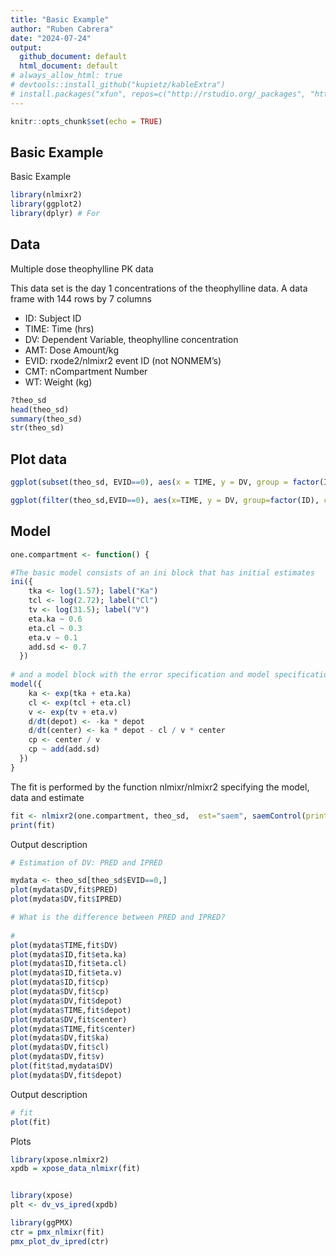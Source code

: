 ```yaml
---
title: "Basic Example"
author: "Ruben Cabrera"
date: "2024-07-24"
output: 
  github_document: default
  html_document: default
# always_allow_html: true
# devtools::install_github("kupietz/kableExtra")
# install.packages("xfun", repos=c("http://rstudio.org/_packages", "http://cran.rstudio.com"))
---
```


```r
knitr::opts_chunk$set(echo = TRUE)
```

## Basic Example

Basic Example

```r
library(nlmixr2)
library(ggplot2)
library(dplyr) # For 
```

## Data

Multiple dose theophylline PK data

This data set is the day 1 concentrations of the theophylline data.
A data frame with 144 rows by 7 columns

- ID: Subject ID
- TIME: Time (hrs)
- DV: Dependent Variable, theophylline concentration
- AMT: Dose Amount/kg
- EVID: rxode2/nlmixr2 event ID (not NONMEM's)
- CMT: nCompartment Number
- WT: Weight (kg)

```r
?theo_sd
head(theo_sd)
summary(theo_sd)
str(theo_sd)
```


## Plot data

```r
ggplot(subset(theo_sd, EVID==0), aes(x = TIME, y = DV, group = factor(ID), color = factor(ID))) + geom_line() +  ylim(c(0, 12)) + xlab('Time')

ggplot(filter(theo_sd,EVID==0), aes(x=TIME, y = DV, group=factor(ID), color=factor(ID))) + geom_line() + geom_point() + ylim(c(0, 12)) + xlab('Time')
```

## Model

```r

one.compartment <- function() {

#The basic model consists of an ini block that has initial estimates  
ini({
    tka <- log(1.57); label("Ka")
    tcl <- log(2.72); label("Cl")
    tv <- log(31.5); label("V")
    eta.ka ~ 0.6
    eta.cl ~ 0.3
    eta.v ~ 0.1
    add.sd <- 0.7
  })
  
# and a model block with the error specification and model specification
model({
    ka <- exp(tka + eta.ka)
    cl <- exp(tcl + eta.cl)
    v <- exp(tv + eta.v)
    d/dt(depot) <- -ka * depot
    d/dt(center) <- ka * depot - cl / v * center
    cp <- center / v
    cp ~ add(add.sd)
  })
}

```


The fit is performed by the function nlmixr/nlmixr2 specifying the model, data and estimate

```r
fit <- nlmixr2(one.compartment, theo_sd,  est="saem", saemControl(print=0))
print(fit)

```

Output description

```r

# Estimation of DV: PRED and IPRED

mydata <- theo_sd[theo_sd$EVID==0,]
plot(mydata$DV,fit$PRED)
plot(mydata$DV,fit$IPRED)

# What is the difference between PRED and IPRED?
  
# 
plot(mydata$TIME,fit$DV)
plot(mydata$ID,fit$eta.ka)
plot(mydata$ID,fit$eta.cl)
plot(mydata$ID,fit$eta.v)
plot(mydata$ID,fit$cp)
plot(mydata$DV,fit$cp)
plot(mydata$DV,fit$depot)
plot(mydata$TIME,fit$depot)
plot(mydata$DV,fit$center) 
plot(mydata$TIME,fit$center)
plot(mydata$DV,fit$ka)
plot(mydata$DV,fit$cl)
plot(mydata$DV,fit$v)
plot(fit$tad,mydata$DV)
plot(mydata$DV,fit$depot)

```


Output description

```r

# fit
plot(fit)
```



Plots

```r
library(xpose.nlmixr2)
xpdb = xpose_data_nlmixr(fit)


library(xpose)
plt <- dv_vs_ipred(xpdb)

library(ggPMX)
ctr = pmx_nlmixr(fit)
pmx_plot_dv_ipred(ctr)
```



